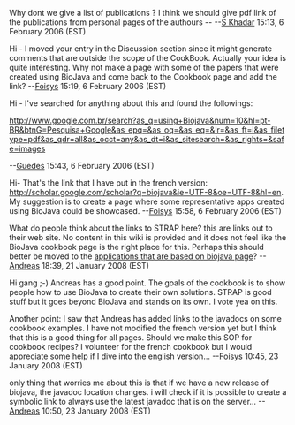 Why dont we give a list of publications ? 
I think we should give pdf link of the publications from personal pages of the authours -- 
--[[User:S Khadar|S Khadar]] 15:13, 6 February 2006 (EST)

Hi - I moved your entry in the Discussion section since it might generate comments that are outside the scope of the CookBook. Actually your idea is quite interesting. Why not make a page with some of the papers that were created using BioJava and come back to the Cookbook page and add the link? --[[User:Foisys|Foisys]] 15:19, 6 February 2006 (EST)


Hi - I've searched for anything about this and found the followings:

http://www.google.com.br/search?as_q=using+Biojava&num=10&hl=pt-BR&btnG=Pesquisa+Google&as_epq=&as_oq=&as_eq=&lr=&as_ft=i&as_filetype=pdf&as_qdr=all&as_occt=any&as_dt=i&as_sitesearch=&as_rights=&safe=images

--[[User:Guedes|Guedes]] 15:43, 6 February 2006 (EST)

Hi- That's the link that I have put in the french version: http://scholar.google.com/scholar?q=biojava&ie=UTF-8&oe=UTF-8&hl=en. My suggestion is to create  a page where some representative apps created using BioJava could be showcased.
--[[User:Foisys|Foisys]] 15:58, 6 February 2006 (EST)


What do people think about the links to STRAP here?
this are links out to their web site. No content in this wiki is provided and it does not feel like the BioJava cookbook page
is the right place for this. Perhaps this should better be moved
to the [[BioJava:BioJavaInside|applications that are based on biojava page]]? --[[User:Andreas|Andreas]] 18:39, 21 January 2008 (EST)

Hi gang ;-) Andreas has a good point. The goals of the cookbook is to show people how to use BioJava to create their own solutions. STRAP is good stuff but it goes beyond BioJava and stands on its own. I vote yea on this.

Another point: I saw that Andreas has added links to the javadocs on some cookbook examples. I have not modified the french version yet but I think that this is a good thing for all pages. Should we make this SOP for cookbook recipes? I volunteer for the french cookbook but I would appreciate some help if I dive into the english version... --[[User:Foisys|Foisys]] 10:45, 23 January 2008 (EST)

only thing that worries me about this is that if we have a new release of biojava, the javadoc location changes. i will check if it is possible to create a symbolic link to always use the latest javadoc that is on the server... --[[User:Andreas|Andreas]] 10:50, 23 January 2008 (EST)